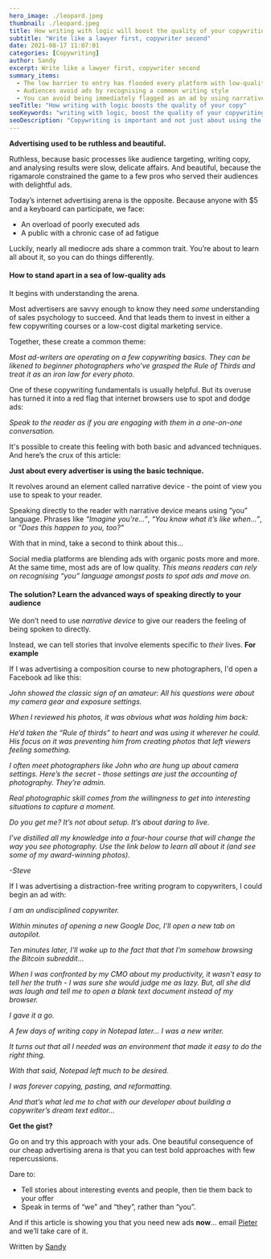 ```yaml
---
hero_image: ./leopard.jpeg
thumbnail: ./leopard.jpeg
title: How writing with logic will boost the quality of your copywriting
subtitle: "Write like a lawyer first, copywriter second"
date: 2021-08-17 11:07:01
categories: [Copywriting]
author: Sandy
excerpt: Write like a lawyer first, copywriter second
summary_items:
  - The low barrier to entry has flooded every platform with low-quality ads
  - Audiences avoid ads by recognising a common writing style
  - You can avoid being immediately flagged as an ad by using narrative device creatively
seoTitle: "How writing with logic boosts the quality of your copy"
seoKeywords: "writing with logic, boost the quality of your copywriting, boost the quality of your copy"
seoDescription: "Copywriting is important and not just about using the right words. Learn how to boost the quality of your copy and produce persuasive content by using logic."
---
```


**Advertising used to be ruthless and beautiful.**

Ruthless, because basic processes like audience targeting, writing copy, and analysing results were slow, delicate affairs. And beautiful, because the rigamarole constrained the game to a few pros who served their audiences with delightful ads.

Today’s internet advertising arena is the opposite. Because anyone with $5 and a keyboard can participate, we face:

- An overload of poorly executed ads
- A public with a chronic case of ad fatigue

Luckily, nearly all mediocre ads share a common trait. You’re about to learn all about it, so you can do things differently.

#### **How to stand apart in a sea of low-quality ads**

It begins with understanding the arena.

Most advertisers are savvy enough to know they need _some_ understanding of sales psychology to succeed. And that leads them to invest in either a few copywriting courses or a low-cost digital marketing service.

Together, these create a common theme:

_Most ad-writers are operating on a few copywriting basics. They can be likened to beginner photographers who’ve grasped the Rule of Thirds and treat it as an iron law for every photo._

One of these copywriting fundamentals is usually helpful. But its overuse has turned it into a red flag that internet browsers use to spot and dodge ads:

_Speak to the reader as if you are engaging with them in a one-on-one conversation._

It's possible to create this feeling with both basic and advanced techniques. And here’s the crux of this article:

**Just about every advertiser is using the basic technique.**

It revolves around an element called narrative device - the point of view you use to speak to your reader.

Speaking directly to the reader with narrative device means using “you” language. Phrases like _“Imagine you’re…”_, _“You know what it’s like when…”_, or _"Does this happen to you, too?"_

With that in mind, take a second to think about this…

Social media platforms are blending ads with organic posts more and more. At the same time, most ads are of low quality. _This means readers can rely on recognising “you” language amongst posts to spot ads and move on._

#### **The solution? Learn the advanced ways of speaking directly to your audience**

We don’t need to use _narrative device_ to give our readers the feeling of being spoken to directly.

Instead, we can tell stories that involve elements specific to _their_ lives.
**For example**

If I was advertising a composition course to new photographers, I'd open a Facebook ad like this:

_John showed the classic sign of an amateur: All his questions were about my camera gear and exposure settings._

_When I reviewed his photos, it was obvious what was holding him back:_

_He’d taken the “Rule of thirds” to heart and was using it wherever he could. His focus on it was preventing him from creating photos that left viewers feeling something._

_I often meet photographers like John who are hung up about camera settings. Here’s the secret - those settings are just the accounting of photography. They’re admin._

_Real photographic skill comes from the willingness to get into interesting situations to capture a moment._

_Do you get me? It’s not about setup. It’s about daring to live._

_I’ve distilled all my knowledge into a four-hour course that will change the way you see photography. Use the link below to learn all about it (and see some of my award-winning photos)._

_-Steve_

If I was advertising a distraction-free writing program to copywriters, I could begin an ad with:

_I am an undisciplined copywriter._

_Within minutes of opening a new Google Doc, I'll open a new tab on autopilot._

_Ten minutes later, I'll wake up to the fact that that I’m somehow browsing the Bitcoin subreddit..._

_When I was confronted by my CMO about my productivity, it wasn’t easy to tell her the truth - I was sure she would judge me as lazy. But, all she did was laugh and tell me to open a blank text document instead of my browser._

_I gave it a go._

_A few days of writing copy in Notepad later... I was a new writer._

_It turns out that all I needed was an environment that made it easy to do the right thing._

_With that said, Notepad left much to be desired._

_I was forever copying, pasting, and reformatting._

_And that’s what led me to chat with our developer about building a copywriter’s dream text editor..._

**Get the gist?**

Go on and try this approach with your ads. One beautiful consequence of our cheap advertising arena is that you can test bold approaches with few repercussions.

Dare to:

- Tell stories about interesting events and people, then tie them back to your offer
- Speak in terms of “we” and “they”, rather than “you”.

And if this article is showing you that you need new ads **now**... email [Pieter](mailto:pieter@doubleagency.com) and we’ll take care of it.

Written by [Sandy](https://www.linkedin.com/in/sandy-radburnd/)
